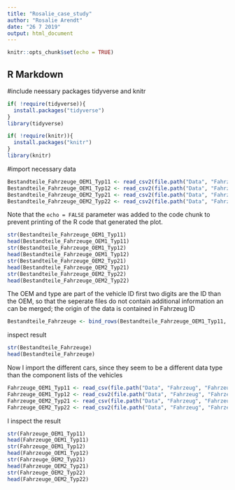 ---
title: "Rosalie_case_study"
author: "Rosalie Arendt"
date: "26 7 2019"
output: html_document
---

```{r setup, include=FALSE}
knitr::opts_chunk$set(echo = TRUE)
```

## R Markdown

#include neessary packages tidyverse and knitr

```{r cars}
if( !require(tidyverse)){
  install.packages("tidyverse")
}
library(tidyverse)

if( !require(knitr)){
  install.packages("knitr")
}
library(knitr)
```

#import necessary data

```{r pressure}
Bestandteile_Fahrzeuge_OEM1_Typ11 <- read_csv2(file.path("Data", "Fahrzeug", "Bestandteile_Fahrzeuge_OEM1_Typ11.csv"))
Bestandteile_Fahrzeuge_OEM1_Typ12 <- read_csv2(file.path("Data", "Fahrzeug", "Bestandteile_Fahrzeuge_OEM1_Typ12.csv"))
Bestandteile_Fahrzeuge_OEM2_Typ21 <- read_csv2(file.path("Data", "Fahrzeug", "Bestandteile_Fahrzeuge_OEM2_Typ21.csv"))
Bestandteile_Fahrzeuge_OEM2_Typ22 <- read_csv2(file.path("Data", "Fahrzeug", "Bestandteile_Fahrzeuge_OEM2_Typ22.csv"))
```

Note that the `echo = FALSE` parameter was added to the code chunk to prevent printing of the R code that generated the plot.
```{r}
str(Bestandteile_Fahrzeuge_OEM1_Typ11)
head(Bestandteile_Fahrzeuge_OEM1_Typ11)
str(Bestandteile_Fahrzeuge_OEM1_Typ12)
head(Bestandteile_Fahrzeuge_OEM1_Typ12)
str(Bestandteile_Fahrzeuge_OEM2_Typ21)
head(Bestandteile_Fahrzeuge_OEM2_Typ21)
str(Bestandteile_Fahrzeuge_OEM2_Typ22)
head(Bestandteile_Fahrzeuge_OEM2_Typ22)
```
The OEM and type are part of the vehicle ID first two digits are the ID than the OEM, so that the seperate files do not contain additional information an can be merged; the origin of the data is contained in Fahrzeug ID
```{r}
Bestandteile_Fahrzeuge <- bind_rows(Bestandteile_Fahrzeuge_OEM1_Typ11, Bestandteile_Fahrzeuge_OEM1_Typ12, Bestandteile_Fahrzeuge_OEM2_Typ21, Bestandteile_Fahrzeuge_OEM2_Typ22)
```
inspect result
```{r}
str(Bestandteile_Fahrzeuge)
head(Bestandteile_Fahrzeuge)

```
Now I import the different cars, since they seem to be a different data type than the component lists of the vehicles

```{r}
Fahrzeuge_OEM1_Typ11 <- read_csv(file.path("Data", "Fahrzeug", "Fahrzeuge_OEM1_Typ11.csv"))
Fahrzeuge_OEM1_Typ12 <- read_csv2(file.path("Data", "Fahrzeug", "Fahrzeuge_OEM1_Typ12.csv"))
Fahrzeuge_OEM2_Typ21 <- read_csv(file.path("Data", "Fahrzeug", "Fahrzeuge_OEM2_Typ21.csv"))
Fahrzeuge_OEM2_Typ22 <- read_csv2(file.path("Data", "Fahrzeug", "Fahrzeuge_OEM2_Typ22.csv"))
```
I inspect the result
```{r}
str(Fahrzeuge_OEM1_Typ11)
head(Fahrzeuge_OEM1_Typ11)
str(Fahrzeuge_OEM1_Typ12)
head(Fahrzeuge_OEM1_Typ12)
str(Fahrzeuge_OEM2_Typ21)
head(Fahrzeuge_OEM2_Typ21)
str(Fahrzeuge_OEM2_Typ22)
head(Fahrzeuge_OEM2_Typ22)
```

